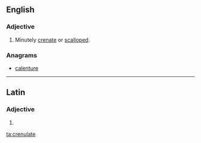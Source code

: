 ==English==

===Adjective===
{{en-adj}}

# {{context|sciences|lang=en}} Minutely [[crenate]] or [[scalloped]].

===Anagrams===
* [[calenture#English|calenture]]

----

==Latin==

===Adjective===
{{la-adj-form|crēnulāte}}

# {{inflection of|crēnulātus||voc|m|s|lang=la}}

[[ta:crenulate]]